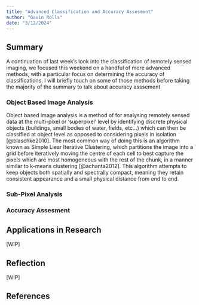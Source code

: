 ```yaml
---
title: "Advanced Classification and Accuracy Assesment"
author: "Gavin Rolls"
date: "3/12/2024"
---
```


## Summary

A continuation of last week's look into the classification of remotely sensed imaging, we focused this weekend on a handful of more advanced methods, with a particular focus on determining the accuracy of classifications. I will briefly touch on some of those methods before taking the majority of the summary to talk about accuracy asssement

### Object Based Image Analysis

Object based image analysis is a method of for analysing remotely sensed data at the multi-pixel or 'superpixel' level by identifying discrete physical objects (buildings, small bodies of water, fields, etc...) which can then be classified at object level as opposed to considering pixels in isolation [@blaschke2010]. The most common way of doing this is an algorithm known as Simple Liear Iterative Clustering, which partitions the image into a grid before iteratively moving the centre of each cell to best capture the pixels which are most homogeneous with the rest of the chunk, in a manner similar to k-means clustering [@achanta2012]. This algorithm attempts to keep objects both spatially and spectrally compact, meaning they retain consistent appearance and a small physical distance from end to end.

### Sub-Pixel Analysis

### Accuracy Assesment

## Applications in Research

\[WIP\]

## Reflection

\[WIP\]

## References
